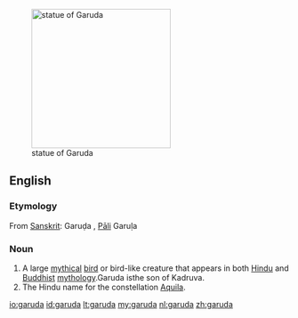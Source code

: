 [[File:Belur Garuda.jpg|thumb|right|250px|statue of Garuda]]
==English==
{{wikipedia}}

===Etymology===
From [[w:Sanskrit|Sanskrit]]: Garuḍa {{l|sa|गरुड}}, [[w:Pali|Pāli]] Garuḷa

===Noun===
{{en-noun}}

#A large [[mythical]] [[bird]] or bird-like creature that appears in both [[w:Hindu mythology|Hindu]] and [[w:Buddhist mythology|Buddhist]] [[w:mythology|mythology]].Garuda isthe son of Kadruva.
#The Hindu name for the constellation [[Aquila]].

[[io:garuda]]
[[id:garuda]]
[[lt:garuda]]
[[my:garuda]]
[[nl:garuda]]
[[zh:garuda]]